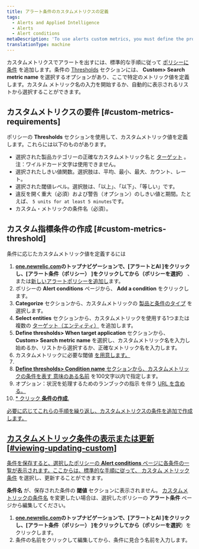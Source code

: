 ```yaml
---
title: アラート条件のカスタムメトリクスの定義
tags:
  - Alerts and Applied Intelligence
  - Alerts
  - Alert conditions
metaDescription: 'To use alerts custom metrics, you must define the product and entity, select the exact custom metric name, and define the thresholds.'
translationType: machine
---
```


カスタムメトリクスでアラートを出すには、標準的な手順に従って [ポリシーに条件](/docs/alerts/new-relic-alerts-beta/configuring-alert-policies/define-alert-conditions) を追加します。条件の [Thresholds](/docs/alerts/new-relic-alerts-beta/configuring-alert-policies/define-thresholds-trigger-alert) セクションには、 **Custom> Search metric name** を選択するオプションがあり、ここで特定のメトリック値を定義します。カスタム メトリック名の入力を開始するか、自動的に表示されるリストから選択することができます。

## カスタムメトリクスの要件 [#custom-metrics-requirements]

ポリシーの **Thresholds** セクションを使用して、カスタムメトリック値を定義します。これらには以下のものがあります。

* 選択された製品カテゴリーの正確なカスタムメトリック名と [ターゲット](/docs/alerts/new-relic-alerts-beta/configuring-alert-policies/select-product-targets-alert-condition) 。注：ワイルドカード文字は使用できません。
* 選択されたしきい値関数。選択肢は、平均、最小、最大、カウント、レート。
* 選択された閾値レベル。選択肢は、「以上」、「以下」、「等しい」です。
* 違反を開く重大（必須）および警告（オプション）のしきい値と期間。たとえば、 `5 units for at least 5 minutes`です。
* カスタム・メトリックの条件名（必須）。

## カスタム指標条件の作成 [#custom-metrics-threshold]

条件に応じたカスタムメトリック値を定義するには

1. **[one.newrelic.com](https://one.newrelic.com/ "新しいウィンドウにリンクが開きます。")**のトップナビゲーションで、\[**アラートとAI** ]をクリックし、\[**アラート条件（ポリシー）** ]をクリックしてから（ポリシー**を選択）** 、または[新しいアラートポリシーを追加し](/docs/alerts/new-relic-alerts-beta/configuring-alert-policies/name-or-rename-alert-policy)ます。
2. ポリシーの **Alert conditions** ページから、 **Add a condition** をクリックします。
3. **Categorize** セクションから、カスタムメトリックの [製品と条件のタイプ](/docs/alerts/new-relic-alerts-beta/configuring-alert-policies/define-alert-conditions) を選択します。
4. **Select entities** セクションから、カスタムメトリックを使用する1つまたは複数の [ターゲット（エンティティ）](/docs/alerts/new-relic-alerts-beta/configuring-alert-policies/select-product-targets-alert-condition) を追加します。
5. **Define thresholds> When target application** セクションから、 **Custom> Search metric name** を選択し、カスタムメトリック名を入力し始めるか、リストから選択するか、正確なメトリック名を入力します。
6. カスタムメトリックに必要な閾値 [を用意します。](#custom-metrics-requirements)
7. [](#custom-metrics-requirements)
8. [**Define thresholds> Condition name** セクションから、カスタムメトリックの条件を表す ](#custom-metrics-requirements)[意味のある名前](/docs/alerts/new-relic-alerts-beta/configuring-alert-policies/define-alert-conditions#best-practices-conditions) を100文字以内で指定します。
9. オプション：状況を処理するためのランブックの指示 を伴う [URL を含める。](/docs/alerts/new-relic-alerts-beta/reviewing-alert-incidents/provide-runbook-instructions-alerts)
10. [* クリック **条件の作成**.](/docs/alerts/new-relic-alerts-beta/reviewing-alert-incidents/provide-runbook-instructions-alerts)

[必要に応じてこれらの手順を繰り返し、カスタムメトリクスの条件を追加で作成します。](/docs/alerts/new-relic-alerts-beta/reviewing-alert-incidents/provide-runbook-instructions-alerts)

## [カスタムメトリック条件の表示または更新 [#viewing-updating-custom]](/docs/alerts/new-relic-alerts-beta/reviewing-alert-incidents/provide-runbook-instructions-alerts)

[条件を保存すると、選択したポリシーの **Alert conditions** ページに各条件の一覧が表示されます。ここからは、標準的な手順に従って、 ](/docs/alerts/new-relic-alerts-beta/reviewing-alert-incidents/provide-runbook-instructions-alerts)[カスタム メトリック条件](#custom-metrics-threshold) を選択し、更新することができます。

**条件名** が、保存された条件の **閾値** セクションに表示されません。 [カスタムメトリックの条件名](/docs/alerts/new-relic-alerts-beta/configuring-alert-policies/define-alert-conditions#rename-condition) を変更したい場合は、選択したポリシーの **アラート条件** ページから編集してください。

1. **[one.newrelic.com](https://one.newrelic.com/ "新しいウィンドウにリンクが開きます。")**のトップナビゲーションで、\[**アラートとAI** ]をクリックし、\[**アラート条件（ポリシー）** ]をクリック**してから（ポリシーを選択**）をクリックします。
2. 条件の名前をクリックして編集してから、条件に見合う名前を入力します。
